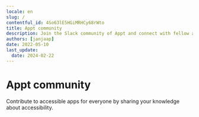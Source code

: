 ```yaml
---
locale: en
slug: /
contentful_id: 4So63lE5HGiMRHCy68rWto
title: Appt community
description: Join the Slack community of Appt and connect with fellow app accessibility enthousiasts.
authors: [janjaap]
date: 2022-05-10
last_update:
  date: 2024-02-22
---
```


# Appt community

Contribute to accessible apps for everyone by sharing your knowledge about accessibility.

<CustomLink url="https://appt.li/slack" label="Join our Slack workspace" external={true} appearance="primaryButton" />

<CustomLink url="https://appt.li/github" label="Contribute code on Github" external={true} appearance="secondaryButton" />
